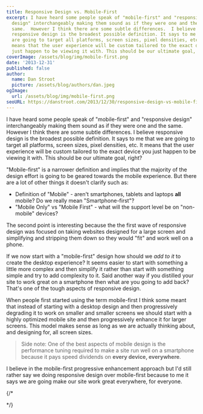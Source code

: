 ```yaml
---
title: Responsive Design vs. Mobile-First
excerpt: I have heard some people speak of "mobile-first" and "responsive
  design" interchangeably making them sound as if they were one and the
  same.  However I think there are some subtle differences.  I believe
  responsive design is the broadest possible definition. It says to me that we
  are going to target all platforms, screen sizes, pixel densities, etc.  It
  means that the user experience will be custom tailored to the exact device you
  just happen to be viewing it with. This should be our ultimate goal, right?
coverImage: /assets/blog/img/mobile-first.png
date: '2013-12-31'
published: false
author:
  name: Dan Stroot
  picture: /assets/blog/authors/dan.jpeg
ogImage:
  url: /assets/blog/img/mobile-first.png
seoURL: https://danstroot.com/2013/12/30/responsive-design-vs-mobile-first/
---
```


I have heard some people speak of "mobile-first" and "responsive design" interchangeably making them sound as if they were one and the same. However I think there are some subtle differences. I believe responsive design is the broadest possible definition. It says to me that we are going to target all platforms, screen sizes, pixel densities, etc. It means that the user experience will be custom tailored to the exact device you just happen to be viewing it with. This should be our ultimate goal, right?

"Mobile-first" is a narrower definition and implies that the majority of the design effort is going to be geared towards the mobile experience. But there are a lot of other things it doesn't clarify such as:

- Definition of "Mobile" - aren't smartphones, tablets and laptops **all** mobile? Do we really mean "Smartphone-first"?
- "Mobile Only" vs "Mobile First" - what will the support level be on "non-mobile" devices?

The second point is interesting because the the first wave of responsive design was focused on taking websites designed for a large screen and simplifying and stripping them down so they would "fit" and work well on a phone.

If we now start with a "mobile-first" design how should we _add to it_ to create the desktop experience? It seems easier to start with something a little more complex and then simplify it rather than start with something simple and try to add complexity to it. Said another way if you distilled your site to work great on a smartphone then what are you going to add back? That's one of the tough aspects of responsive design.

When people first started using the term mobile-first I think some meant that instead of starting with a desktop design and then progressively degrading it to work on smaller and smaller screens we should start with a highly optimized mobile site and then progressively enhance it for larger screens. This model makes sense as long as we are actually thinking about, and designing for, all screen sizes.

> Side note: One of the best aspects of mobile design is the
> performance tuning required to make a site run well on a smartphone
> because it pays speed dividends on **every device, everywhere**.

I believe in the mobile-first progressive enhancement approach but I'd still rather say we doing responsive design over mobile-first because to me it says we are going make our site work great everywhere, for everyone.

{/*

<script>
  var isMobile = {
    Android: function() {
        return navigator.userAgent.match(/Android/i);
    },
    BlackBerry: function() {
        return navigator.userAgent.match(/BlackBerry/i);
    },
    iOS: function() {
        return navigator.userAgent.match(/iPhone|iPad|iPod/i);
    },
    Opera: function() {
        return navigator.userAgent.match(/Opera Mini/i);
    },
    Windows: function() {
        return navigator.userAgent.match(/IEMobile/i);
    },
    any: function() {
        return (isMobile.Android() || isMobile.BlackBerry() || isMobile.iOS() || isMobile.Opera() || isMobile.Windows());
    }
  };

  if( !(isMobile.any()) ) {
    document.write('<div class="hidden-xs hidden-sm"><h3>See for yourself:</h3><div style="background-image:url(&#39;/_next/image?url=%2Fassets%2Fblog%2Fimg%2Fiphone5.png&w=375&q=75&#39;);background-repeat:no-repeat;margin: 0px 0px 0px 0px;padding: 145px 0px 0px 27px;width:375px;height:820px"><iframe src="http://www.danstroot.com" width="320" height="550"></iframe></div></div>');
  }
</script>

*/}
